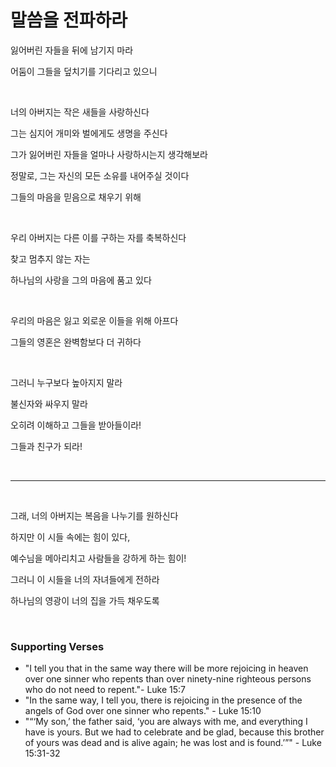 # 말씀을 전파하라

잃어버린 자들을 뒤에 남기지 마라

어둠이 그들을 덮치기를 기다리고 있으니

<br />

너의 아버지는 작은 새들을 사랑하신다

그는 심지어 개미와 벌에게도 생명을 주신다

그가 잃어버린 자들을 얼마나 사랑하시는지 생각해보라

정말로, 그는 자신의 모든 소유를 내어주실 것이다

그들의 마음을 믿음으로 채우기 위해

<p></p>

<br />

우리 아버지는 다른 이를 구하는 자를 축복하신다

찾고 멈추지 않는 자는

하나님의 사랑을 그의 마음에 품고 있다

<p></p>

<br />

우리의 마음은 잃고 외로운 이들을 위해 아프다

그들의 영혼은 완벽함보다 더 귀하다

<br />

그러니 누구보다 높아지지 말라

불신자와 싸우지 말라

오히려 이해하고 그들을 받아들이라!

그들과 친구가 되라!

<br />

---

<br />

그래, 너의 아버지는 복음을 나누기를 원하신다

하지만 이 시들 속에는 힘이 있다,

예수님을 메아리치고 사람들을 강하게 하는 힘이!

그러니 이 시들을 너의 자녀들에게 전하라

하나님의 영광이 너의 집을 가득 채우도록

<p></p>

<br />

### Supporting Verses

- "I tell you that in the same way there will be more rejoicing in heaven over one sinner who repents than over ninety-nine righteous persons who do not need to repent."- Luke 15:7
- "In the same way, I tell you, there is rejoicing in the presence of the angels of God over one sinner who repents." - Luke 15:10
- "“‘My son,’ the father said, ‘you are always with me, and everything I have is yours. But we had to celebrate and be glad, because this brother of yours was dead and is alive again; he was lost and is found.’”" - Luke 15:31-32